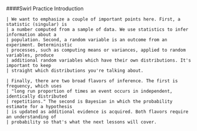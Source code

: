 ####Swirl Practice Introduction
```
| We want to emphasize a couple of important points here. First, a statistic (singular) is
| a number computed from a sample of data. We use statistics to infer information about a
| population. Second, a random variable is an outcome from an experiment. Deterministic
| processes, such as computing means or variances, applied to random variables, produce
| additional random variables which have their own distributions. It's important to keep
| straight which distributions you're talking about.
```

```
| Finally, there are two broad flavors of inference. The first is frequency, which uses
| "long run proportion of times an event occurs in independent, identically distributed
| repetitions." The second is Bayesian in which the probability estimate for a hypothesis
| is updated as additional evidence is acquired. Both flavors require an understanding of
| probability so that's what the next lessons will cover.
```
